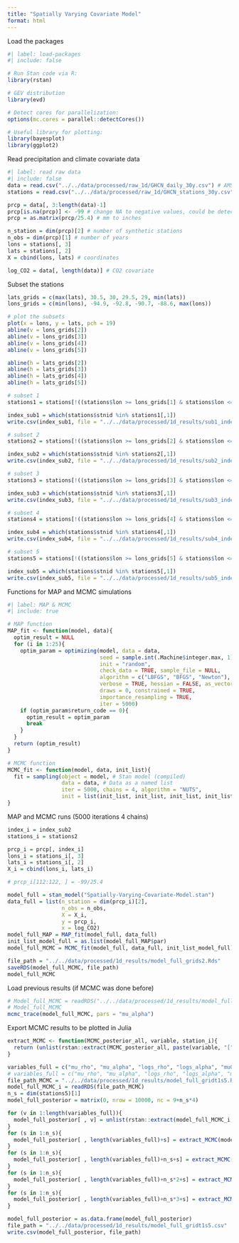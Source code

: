 ```yaml
---
title: "Spatially Varying Covariate Model"
format: html
---
```


Load the packages

```r
#| label: load-packages
#| include: false

# Run Stan code via R:
library(rstan)

# GEV distribution
library(evd)

# Detect cores for parallelization:
options(mc.cores = parallel::detectCores())

# Useful library for plotting:
library(bayesplot)
library(ggplot2)
```

Read precipitation and climate covariate data

```r
#| label: read raw data
#| include: false
data = read.csv("../../data/processed/raw_1d/GHCN_daily_30y.csv") # AMS data
stations = read.csv("../../data/processed/raw_1d/GHCN_stations_30y.csv") # station inventory

prcp = data[, 3:length(data)-1]
prcp[is.na(prcp)] <- -99 # change NA to negative values, could be detected in r stan
prcp = as.matrix(prcp/25.4) # mm to inches

n_station = dim(prcp)[2] # number of synthetic stations
n_obs = dim(prcp)[1] # number of years
lons = stations[, 3]
lats = stations[, 2]
X = cbind(lons, lats) # coordinates

log_CO2 = data[, length(data)] # CO2 covariate
```

Subset the stations

```r
lats_grids = c(max(lats), 30.5, 30, 29.5, 29, min(lats))
lons_grids = c(min(lons), -94.9, -92.8, -90.7, -88.6, max(lons))

# plot the subsets
plot(x = lons, y = lats, pch = 19)
abline(v = lons_grids[2])
abline(v = lons_grids[3])
abline(v = lons_grids[4])
abline(v = lons_grids[5])

abline(h = lats_grids[2])
abline(h = lats_grids[3])
abline(h = lats_grids[4])
abline(h = lats_grids[5])
```

```r
# subset 1
stations1 = stations[!((stations$lon >= lons_grids[1] & stations$lon <= lons_grids[2] & stations$lat >= lats_grids[2] & stations$lat <= lats_grids[1]) | (stations$lon >= lons_grids[2] & stations$lon <= lons_grids[3] & stations$lat >= lats_grids[3] & stations$lat <= lats_grids[2]) | (stations$lon >= lons_grids[3] & stations$lon <= lons_grids[4] & stations$lat >= lats_grids[4] & stations$lat <= lats_grids[3]) | (stations$lon >= lons_grids[4] & stations$lon <= lons_grids[5] & stations$lat >= lats_grids[5] & stations$lat <= lats_grids[4]) | (stations$lon >= lons_grids[5] & stations$lon <= lons_grids[6] & stations$lat >= lats_grids[6] & stations$lat <= lats_grids[5])), ]

index_sub1 = which(stations$stnid %in% stations1[,1])
write.csv(index_sub1, file = "../../data/processed/1d_results/sub1_index.csv", row.names = FALSE)

# subset 2
stations2 = stations[!((stations$lon >= lons_grids[2] & stations$lon <= lons_grids[3] & stations$lat >= lats_grids[2] & stations$lat <= lats_grids[1]) | (stations$lon >= lons_grids[3] & stations$lon <= lons_grids[4] & stations$lat >= lats_grids[3] & stations$lat <= lats_grids[2]) | (stations$lon >= lons_grids[4] & stations$lon <= lons_grids[5] & stations$lat >= lats_grids[4] & stations$lat <= lats_grids[3]) | (stations$lon >= lons_grids[5] & stations$lon <= lons_grids[6] & stations$lat >= lats_grids[5] & stations$lat <= lats_grids[4]) | (stations$lon >= lons_grids[1] & stations$lon <= lons_grids[2] & stations$lat >= lats_grids[6] & stations$lat <= lats_grids[5])), ]

index_sub2 = which(stations$stnid %in% stations2[,1])
write.csv(index_sub2, file = "../../data/processed/1d_results/sub2_index.csv", row.names = FALSE)

# subset 3
stations3 = stations[!((stations$lon >= lons_grids[3] & stations$lon <= lons_grids[4] & stations$lat >= lats_grids[2] & stations$lat <= lats_grids[1]) | (stations$lon >= lons_grids[4] & stations$lon <= lons_grids[5] & stations$lat >= lats_grids[3] & stations$lat <= lats_grids[2]) | (stations$lon >= lons_grids[5] & stations$lon <= lons_grids[6] & stations$lat >= lats_grids[4] & stations$lat <= lats_grids[3]) | (stations$lon >= lons_grids[1] & stations$lon <= lons_grids[2] & stations$lat >= lats_grids[5] & stations$lat <= lats_grids[4]) | (stations$lon >= lons_grids[2] & stations$lon <= lons_grids[3] & stations$lat >= lats_grids[6] & stations$lat <= lats_grids[5])), ]

index_sub3 = which(stations$stnid %in% stations3[,1])
write.csv(index_sub3, file = "../../data/processed/1d_results/sub3_index.csv", row.names = FALSE)

# subset 4
stations4 = stations[!((stations$lon >= lons_grids[4] & stations$lon <= lons_grids[5] & stations$lat >= lats_grids[2] & stations$lat <= lats_grids[1]) | (stations$lon >= lons_grids[5] & stations$lon <= lons_grids[6] & stations$lat >= lats_grids[3] & stations$lat <= lats_grids[2]) | (stations$lon >= lons_grids[1] & stations$lon <= lons_grids[2] & stations$lat >= lats_grids[4] & stations$lat <= lats_grids[3]) | (stations$lon >= lons_grids[2] & stations$lon <= lons_grids[3] & stations$lat >= lats_grids[5] & stations$lat <= lats_grids[4]) | (stations$lon >= lons_grids[3] & stations$lon <= lons_grids[4] & stations$lat >= lats_grids[6] & stations$lat <= lats_grids[5])), ]

index_sub4 = which(stations$stnid %in% stations4[,1])
write.csv(index_sub4, file = "../../data/processed/1d_results/sub4_index.csv", row.names = FALSE)

# subset 5
stations5 = stations[!((stations$lon >= lons_grids[5] & stations$lon <= lons_grids[6] & stations$lat >= lats_grids[2] & stations$lat <= lats_grids[1]) | (stations$lon >= lons_grids[1] & stations$lon <= lons_grids[2] & stations$lat >= lats_grids[3] & stations$lat <= lats_grids[2]) | (stations$lon >= lons_grids[2] & stations$lon <= lons_grids[3] & stations$lat >= lats_grids[4] & stations$lat <= lats_grids[3]) | (stations$lon >= lons_grids[3] & stations$lon <= lons_grids[4] & stations$lat >= lats_grids[5] & stations$lat <= lats_grids[4]) | (stations$lon >= lons_grids[4] & stations$lon <= lons_grids[5] & stations$lat >= lats_grids[6] & stations$lat <= lats_grids[5])), ]

index_sub5 = which(stations$stnid %in% stations5[,1])
write.csv(index_sub5, file = "../../data/processed/1d_results/sub5_index.csv", row.names = FALSE)
```

Functions for MAP and MCMC simulations

```r
#| label: MAP & MCMC
#| include: true

# MAP function
MAP_fit <- function(model, data){
  optim_result = NULL
  for (i in 1:25){
    optim_param = optimizing(model, data = data,
                             seed = sample.int(.Machine$integer.max, 1), 
                             init = "random",
                             check_data = TRUE, sample_file = NULL,
                             algorithm = c("LBFGS", "BFGS", "Newton"),
                             verbose = TRUE, hessian = FALSE, as_vector = TRUE,
                             draws = 0, constrained = TRUE, 
                             importance_resampling = TRUE, 
                             iter = 5000)
    if (optim_param$return_code == 0){
      optim_result = optim_param
      break
    }
  }
  return (optim_result)
}

# MCMC function
MCMC_fit <- function(model, data, init_list){
  fit = sampling(object = model, # Stan model (compiled)
                 data = data, # Data as a named list
                 iter = 5000, chains = 4, algorithm = "NUTS", 
                 init = list(init_list, init_list, init_list, init_list))
}
```

MAP and MCMC runs (5000 iterations 4 chains)

```r
index_i = index_sub2
stations_i = stations2

prcp_i = prcp[, index_i]
lons_i = stations_i[, 3]
lats_i = stations_i[, 2]
X_i = cbind(lons_i, lats_i)

# prcp_i[112:122, ] = -99/25.4
```

```r
model_full = stan_model("Spatially-Varying-Covariate-Model.stan")
data_full = list(n_station = dim(prcp_i)[2],
                 n_obs = n_obs,
                 X = X_i,
                 y = prcp_i,
                 x = log_CO2)
model_full_MAP = MAP_fit(model_full, data_full)
init_list_model_full = as.list(model_full_MAP$par)
model_full_MCMC = MCMC_fit(model_full, data_full, init_list_model_full)
```

```r
file_path = "../../data/processed/1d_results/model_full_grids2.Rds"
saveRDS(model_full_MCMC, file_path)
model_full_MCMC
```

Load previous results (if MCMC was done before)

```r
# Model_full_MCMC = readRDS("../../data/processed/1d_results/model_full_all_2rho.Rds") # all stations
# Model_full_MCMC
mcmc_trace(model_full_MCMC, pars = "mu_alpha")
```

Export MCMC results to be plotted in Julia

```r
extract_MCMC <- function(MCMC_posterior_all, variable, station_i){
  return (unlist(rstan::extract(MCMC_posterior_all, paste(variable, "[", station_i, "]", sep = ""))))
}
```

```r
variables_full = c("mu_rho", "mu_alpha", "logs_rho", "logs_alpha", "mu0_rho", "mu0_alpha", "logs0_rho", "logs0_alpha", "xi")
# variables_full = c("mu_rho", "mu_alpha", "logs_rho", "logs_alpha", "mu_w", "mu0_w", "logs_w", "logs0_w", "xi")
file_path_MCMC = "../../data/processed/1d_results/model_full_gridt1s5.Rds"
model_full_MCMC_i = readRDS(file_path_MCMC)
n_s = dim(stations5)[1]
model_full_posterior = matrix(0, nrow = 10000, nc = 9+n_s*4)

for (v in 1:length(variables_full)){
  model_full_posterior[ , v] = unlist(rstan::extract(model_full_MCMC_i, paste(variables_full[v], sep = "")))
}
for (s in 1:n_s){
  model_full_posterior[ , length(variables_full)+s] = extract_MCMC(model_full_MCMC_i, "mu_beta", s)
}
for (s in 1:n_s){
  model_full_posterior[ , length(variables_full)+n_s+s] = extract_MCMC(model_full_MCMC_i, "logs_beta", s)
}
for (s in 1:n_s){
  model_full_posterior[ , length(variables_full)+n_s*2+s] = extract_MCMC(model_full_MCMC_i, "mu0", s)
}
for (s in 1:n_s){
  model_full_posterior[ , length(variables_full)+n_s*3+s] = extract_MCMC(model_full_MCMC_i, "logs0", s)
}

model_full_posterior = as.data.frame(model_full_posterior)
file_path = "../../data/processed/1d_results/model_full_gridt1s5.csv"
write.csv(model_full_posterior, file_path)
```